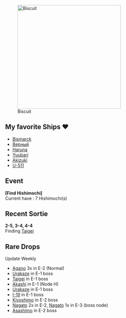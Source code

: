 [[File:Bismarck.(Kantai.Collection).full.1697657.jpg|thumb|334px|Biscuit]]

==My favorite Ships ♥==

* [[Bismarck]]
* [[Верный]]
* [[Haruna]]
* [[Yuubari]]
* [[Akizuki]]
* [[U-511]]
==Event==
'''[Find Hishimochi]'''<br>
Current have : 7 Hishimochi(s)
==Recent Sortie==

'''2-5, 3-4, 4-4'''<br>
Finding [[Taigei]]

==Rare Drops==

Update Weekly
* [[Agano]] 3x in E-2 (Normal)
* [[Urakaze]] in E-1 boss
* [[Taigei]] in E-1 boss
* [[Akashi]] in E-1 (Node H)
* [[Urakaze]] in E-1 boss
* [[I-19]] in E-1 boss
* [[Kiyoshimo]] in E-2 boss
* [[Nagato]] 2x in E-2, [[Nagato]] 1x in E-3 (boss node)
* [[Asashimo]] in E-2 boss